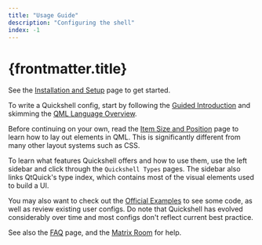 ```yaml
---
title: "Usage Guide"
description: "Configuring the shell"
index: -1
---
```

# {frontmatter.title}

See the [Installation and Setup](/docs/guide/install-setup) page to get started.

To write a Quickshell config, start by following the
[Guided Introduction](/docs/guide/introduction) and skimming the
[QML Language Overview](/docs/guide/qml-language).

Before continuing on your own, read the [Item Size and Position](/docs/guide/size-position)
page to learn how to lay out elements in QML. This is significantly different
from many other layout systems such as CSS.

To learn what features Quickshell offers and how to use them, use the
left sidebar and click through the `Quickshell Types` pages. The sidebar
also links QtQuick's type index, which contains most of the visual elements used
to build a UI.

You may also want to check out the [Official Examples] to see some code,
as well as review existing user configs. Do note that Quickshell has evolved
considerably over time and most configs don't reflect current best practice.

[Official Examples]: https://git.outfoxxed.me/quickshell/quickshell-examples

See also the [FAQ](/docs/guide/faq) page, and the [Matrix Room] for help.

[Matrix Room]: https://matrix.to/#/#quickshell:outfoxxed.me
